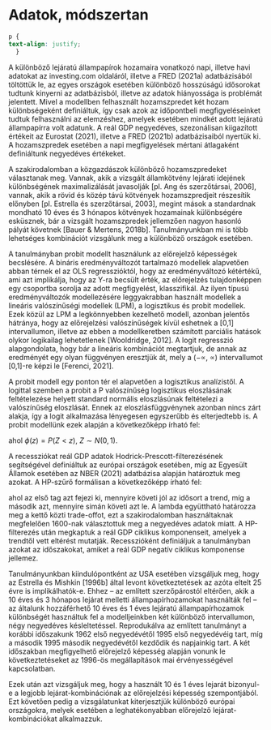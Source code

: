 # Adatok, módszertan {#Chapter-3}

```css
p {
text-align: justify;
  }
```

A különböző lejáratú állampapírok hozamaira vonatkozó napi, illetve havi adatokat az investing.com oldaláról, illetve a FRED (2021a) adatbázisából töltöttük le, az egyes országok esetében különböző hosszúságú idősorokat tudtunk kinyerni az adatbázisból, illetve az adatok hiányossága is problémát jelentett. Mivel a modellben felhasznált hozamszpredet két hozam különbségeként definiáltuk, így csak azok az időpontbeli megfigyeléseinket tudtuk felhasználni az elemzéshez, amelyek esetében mindkét adott lejáratú állampapírra volt adatunk. A reál GDP negyedéves, szezonálisan kiigazított értékeit az Eurostat (2021), illetve a FRED (2021b) adatbázisaiból nyertük ki. A hozamszpredek esetében a napi megfigyelések mértani átlagaként definiáltunk negyedéves értékeket.

A szakirodalomban a közgazdászok különböző hozamszpredeket választanak meg. Vannak, akik a vizsgált államkötvény lejárati idejének különbségének maximalizálását javasolják [pl. Ang és szerzőtársai, 2006], vannak, akik a rövid és közép távú kötvények hozamszpredjeit részesítik előnyben [pl. Estrella és szerzőtársai, 2003], megint mások a standardnak mondható 10 éves és 3 hónapos kötvények hozamainak különbségére esküsznek, bár a vizsgált hozamszpredek jellemzően nagyon hasonló pályát követnek [Bauer & Mertens, 2018b]. Tanulmányunkban mi is több lehetséges kombinációt vizsgálunk meg a különböző országok esetében.

A tanulmányban probit modellt használunk az előrejelző képességek becslésére. A bináris eredményváltozót tartalmazó modellek alapvetően abban térnek el az OLS regresszióktól, hogy az eredményváltozó kétértékű, ami azt implikálja, hogy az Y-ra becsült érték, az előrejelzés tulajdonképpen egy csoportba sorolja az adott megfigyelést, klasszifikál. Az ilyen típusú eredményváltozók modellezésére leggyakrabban használt modellek a lineáris valószínűségi modellek (LPM), a logisztikus és probit modellek. Ezek közül az LPM a legkönnyebben kezelhető modell, azonban jelentős hátránya, hogy az előrejelzési valószínűségek kívül eshetnek a [0,1] intervallumon, illetve az ebben a modellkeretben számított parciális hatások olykor logikailag lehetetlenek [Wooldridge, 2012]. A logit regresszió alapgondolata, hogy bár a lineáris kombinációt megtartjuk, de annak az eredményét egy olyan függvényen eresztjük át, mely a ($-\propto$, $\propto$) intervallumot [0,1]-re képzi le [Ferenci, 2021].

A probit modell egy ponton tér el alapvetően a logisztikus analízistől. A logittal szemben a probit a P valószínűség logisztikus eloszlásának feltételezése helyett standard normális eloszlásúnak feltételezi a valószínűség eloszlását. Ennek az eloszlásfüggvénynek azonban nincs zárt alakja, így a logit alkalmazása lényegesen egyszerűbb és elterjedtebb is. A probit modellünk ezek alapján a következőképp írható fel:

```{=tex}
\begin{align}
E(Y\mid X)=P(Y=1\mid X)=\phi(\beta_0+\beta_{szpred}),
\end{align}
```
ahol $\phi(z)=P(Z<z)$, $Z \sim N(0,1)$.

A recessziókat reál GDP adatok Hodrick-Prescott-filterezésének segítségével definiáltuk az európai országok esetében, míg az Egyesült Államok esetében az NBER (2021) adatbázisa alapján határoztuk meg azokat. A HP-szűrő formálisan a következőképp írható fel:

```{=tex}
\begin{align}
\min _{\tau}\left(\sum_{t=1}^{T}\left(y_{t}-\tau_{t}\right)^{2}+\lambda \sum_{t=2}^{T-1}\left[\left(\tau_{t+1}-\tau_{t}\right)-\left(\tau_{t}-\tau_{t-1}\right)\right]^{2}\right),
\end{align}
```

ahol az első tag azt fejezi ki, mennyire követi jól az idősort a trend, míg a második azt, mennyire simán követi azt le. A lambda együttható határozza meg a kettő közti trade-offot, ezt a szakirodalomban használtaknak megfelelően 1600-nak választottuk meg a negyedéves adatok miatt. A HP-filterezés után megkaptuk a reál GDP ciklikus komponenseit, amelyek a trendtől vett eltérést mutatják. Recesszióként definiáljuk a tanulmányban azokat az időszakokat, amiket a reál GDP negatív ciklikus komponense jellemez.

Tanulmányunkban kiindulópontként az USA esetében vizsgáljuk meg, hogy az Estrella és Mishkin [1996b] által levont következtetések az azóta eltelt 25 évre is implikálhatók-e. Ehhez -- az említett szerzőpárostól eltérően, akik a 10 éves és 3 hónapos lejárat melletti állampapírhozamokat használták fel -- az általunk hozzáférhető 10 éves és 1 éves lejáratú állampapírhozamok különbségét használtuk fel a modelljeinkben két különböző intervallumon, négy negyedéves késleltetéssel. Reprodukálva az említett tanulmányt a korábbi időszakunk 1962 első negyedévétől 1995 első negyedévéig tart, míg a második 1995 második negyedévétől kezdődik és napjainkig tart. A két időszakban megfigyelhető előrejelző képesség alapján vonunk le következtetéseket az 1996-ös megállapítások mai érvényességével kapcsolatban.

Ezek után azt vizsgáljuk meg, hogy a használt 10 és 1 éves lejarát bizonyul-e a legjobb lejárat-kombinációnak az előrejelzési képesség szempontjából. Ezt követően pedig a vizsgálatunkat kiterjesztjük különböző európai országokra, melyek esetében a leghatékonyabban előrejelző lejárat-kombinációkat alkalmazzuk.
